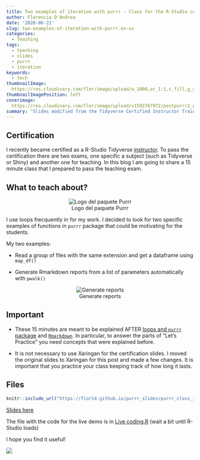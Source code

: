 ```yaml
---
title: Two examples of iteration with purrr - Class for the R-Studio certification
author: Florencia D'Andrea
date: '2020-06-21'
slug: two-examples-of-iteration-with-purrr.en-us
categories: 
  - Teaching
tags:
  - teaching
  - slides
  - purrr
  - iteration
keywords:
  - tech
thumbnailImage: 
  https://res.cloudinary.com/flor/image/upload/w_1000,ar_1:1,c_fill,g_auto,e_art:hokusai/v1592763305/14_ibvzqm.png
thumbnailImagePosition: left
coverimage:
  https://res.cloudinary.com/flor/image/upload/v1592767972/postpurrr2_gjjgeb.png
summary: "Slides modified from the Tidyverse Certified Instructor Training teaching exam"
---
```


## Certification

I recently became certified as a R-Studio Tidyverse [instructor](https://education.rstudio.com/trainers/). To pass the certification there are two exams, one specific a subject (such as Tidyverse or Shiny) and another one for teaching.
In this blog I am going to share a 15 minute class that I prepared to pass the teaching exam.


## What to teach about?

<center>
![Logo del paquete Purrr](https://res.cloudinary.com/flor/image/upload/c_scale,w_156/v1592765241/purrr_yefga4.png)
</center>

I use loops frecquently in for my work. I decided to look for two specific examples of functions in `purrr` package that could be motivating for the students.

My two examples:

- Read a group of files with the same extension and get a dataframe using `map_df()`

- Generate Rmarkdown reports from a list of parameters automatically with `pwalk()`

<center>
![Generate reports](https://res.cloudinary.com/flor/image/upload/v1590443438/7_eng_oi5rck.png)
</center>

## Important

* These 15 minutes are meant to be explained AFTER [loops and `purrr` package](https://r4ds.had.co.nz/iteration.html) and [`Rmarkdown` ](https://r4ds.had.co.nz/r-markdown.html). In particular, to answer the parts of "Let's Practice" you need concepts that were explained before.

* It is not necessary to use Xaringan for the certification slides. I moved the original slides to Xaringan for this post and made a few changes. It is important that you practice your class keeping track of how long it lasts.


## Files


```r
knitr::include_url("https://flor14.github.io/purrr_slides/purrr_class_15min#1", height = 300)
```


[Slides here](https://flor14.github.io/purrr_slides/purrr_class_15min#1)

The file with the code for the live demo is in [Live coding.R](https://mybinder.org/v2/gh/flor14/purrr_class/e6be8080991cbd9cad0eba7b4f24858a469026a3) (wait a bit until R-Studio loads)


I hope you find it useful!

![](https://res.cloudinary.com/flor/image/upload/v1592183718/tuna_piola_qk9jad.png)



